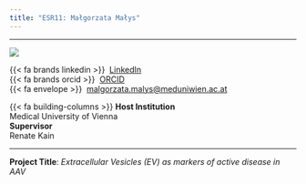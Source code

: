 ```yaml
---
title: "ESR11: Małgorzata Małys"
---
```


---

:::{layout="[30, 60, 50]" .profile-text .smaller-text}

![](https://github.com/helical-itn/helical-itn.github.io/blob/main/site/assets/esr_pictures/gosha_square.png?raw=true){.img-profile}

{{< fa brands linkedin >}}\  [LinkedIn](https://www.linkedin.com/in/ma%C5%82gorzata-ma%C5%82ys-b90394131/)<br>
{{< fa brands orcid >}} \ [ORCID](https://orcid.org/0000-0002-4584-3445)<br>
{{< fa envelope >}} \ [malgorzata.malys@meduniwien.ac.at](mailto:malgorzata.malys@meduniwien.ac.at)<br>

{{< fa building-columns >}} **Host Institution** <br> Medical University of Vienna <br>
**Supervisor** <br> Renate Kain 

::: 

---

**Project Title**: *Extracellular Vesicles (EV) as markers of active disease in AAV*